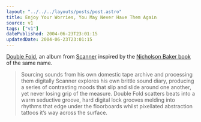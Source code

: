 ```yaml
---
layout: "../../../layouts/posts/post.astro"
title: Enjoy Your Worries, You May Never Have Them Again
source: v1
tags: ["v1"]
datePublished: 2004-06-23T23:01:15
updatedDate: 2004-06-23T23:01:15
---
```


[Double Fold][1], an album from [Scanner][2] inspired by the [Nicholson Baker book][3] of the same name.

> Sourcing sounds from his own domestic tape archive and processing them digitally Scanner explores his own brittle sound diary, producing a series of contrasting moods that slip and slide around one another, yet never losing grip of the measure. Double Fold scatters beats into a warm seductive groove, hard digital lock grooves melding into rhythms that edge under the floorboards whilst pixellated abstraction tattoos it&#8217;s way across the surface.

[1]: http://www.rx-tx.org/releases/rxtxcd004.html "r x : t x  c a t a l o g u e: Double Fold"
[2]: http://www.scannerdot.com/
[3]: http://anglepoised.com/weblog/entry/000088/ "anglepoised.com: Papercuts"
